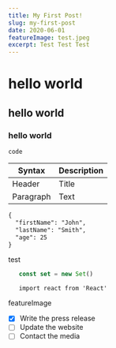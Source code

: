 ```yaml
---
title: My First Post!
slug: my-first-post
date: 2020-06-01
featureImage: test.jpeg
excerpt: Test Test Test
---
```

# hello world
## hello world
### hello world
`code`

| Syntax | Description |
| ----------- | ----------- |
| Header | Title |
| Paragraph | Text |

```html
{
  "firstName": "John",
  "lastName": "Smith",
  "age": 25
}
```
test

```js
   const set = new Set()
```

```
   import react from 'React'
```
featureImage

- [x] Write the press release
- [ ] Update the website
- [ ] Contact the media